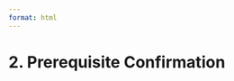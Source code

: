 ```yaml
---
format: html
---
```


<script src='../../src/quiz.js'></script>  <!-- Only needed once per page -->

# 2. Prerequisite Confirmation

<div id='mcq1'></div>
<script>
    generateQuiz(
        'mcq1',
        'Prerequisites',
        'Have you taken the prerequisite Programming in Python for Data Science?',
        {
        'Yes I have': 'Let’s get started. Please continue on to Module 1.',
        'I have not': 'Please take the course "Programming in Python for Data Science" before proceeding onto Module 1.',
        },
        'Yes I have',
    );
</script>
